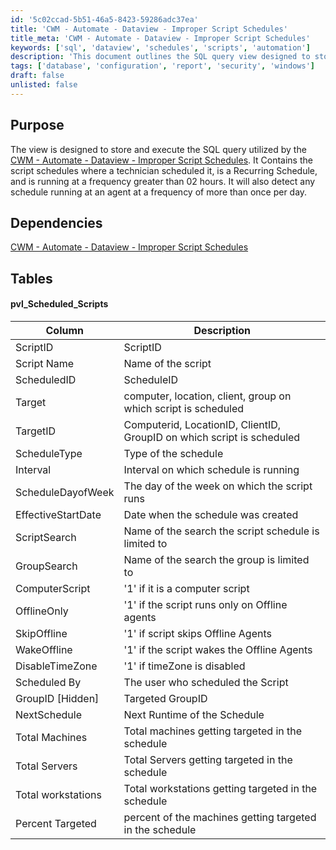 ```yaml
---
id: '5c02ccad-5b51-46a5-8423-59286adc37ea'
title: 'CWM - Automate - Dataview - Improper Script Schedules'
title_meta: 'CWM - Automate - Dataview - Improper Script Schedules'
keywords: ['sql', 'dataview', 'schedules', 'scripts', 'automation']
description: 'This document outlines the SQL query view designed to store and execute the schedules of scripts in ConnectWise Automate that may be improperly configured. It identifies recurring schedules running at excessive frequencies and highlights potential issues with script execution.'
tags: ['database', 'configuration', 'report', 'security', 'windows']
draft: false
unlisted: false
---
```

## Purpose

The view is designed to store and execute the SQL query utilized by the [CWM - Automate - Dataview - Improper Script Schedules](https://proval.itglue.com/DOC-5078775-16437343). It Contains the script schedules where a technician scheduled it, is a Recurring Schedule, and is running at a frequency greater than 02 hours. It will also detect any schedule running at an agent at a frequency of more than once per day.

## Dependencies

[CWM - Automate - Dataview - Improper Script Schedules](https://proval.itglue.com/DOC-5078775-16437343)

## Tables

#### pvl_Scheduled_Scripts

| Column                  | Description                                                             |
|------------------------|-------------------------------------------------------------------------|
| ScriptID               | ScriptID                                                                |
| Script Name            | Name of the script                                                      |
| ScheduledID            | ScheduleID                                                             |
| Target                 | computer, location, client, group on which script is scheduled          |
| TargetID               | Computerid, LocationID, ClientID, GroupID on which script is scheduled  |
| ScheduleType           | Type of the schedule                                                    |
| Interval               | Interval on which schedule is running                                   |
| ScheduleDayofWeek      | The day of the week on which the script runs                           |
| EffectiveStartDate     | Date when the schedule was created                                      |
| ScriptSearch           | Name of the search the script schedule is limited to                    |
| GroupSearch            | Name of the search the group is limited to                              |
| ComputerScript         | '1' if it is a computer script                                          |
| OfflineOnly            | '1' if the script runs only on Offline agents                           |
| SkipOffline            | '1' if script skips Offline Agents                                      |
| WakeOffline            | '1' if the script wakes the Offline Agents                              |
| DisableTimeZone        | '1' if timeZone is disabled                                            |
| Scheduled By           | The user who scheduled the Script                                       |
| GroupID [Hidden]      | Targeted GroupID                                                       |
| NextSchedule           | Next Runtime of the Schedule                                            |
| Total Machines         | Total machines getting targeted in the schedule                         |
| Total Servers          | Total Servers getting targeted in the schedule                          |
| Total workstations      | Total workstations getting targeted in the schedule                     |
| Percent Targeted       | percent of the machines getting targeted in the schedule                |











